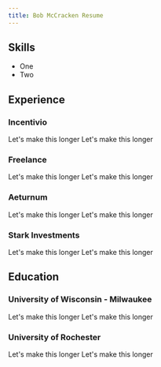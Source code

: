 ```yaml
---
title: Bob McCracken Resume
---
```


## Skills

- One
- Two

## Experience

### Incentivio

Let's make this longer
Let's make this longer

### Freelance

Let's make this longer
Let's make this longer

### Aeturnum

Let's make this longer
Let's make this longer

### Stark Investments

Let's make this longer
Let's make this longer

## Education

### University of Wisconsin - Milwaukee

Let's make this longer
Let's make this longer

### University of Rochester

Let's make this longer
Let's make this longer
